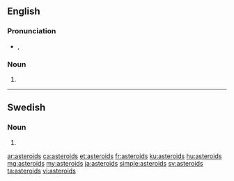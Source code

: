 ==English==

===Pronunciation===
* {{enPR|ăs'tə-roidz"}}, {{IPA|/ˈæstəˌroɪdz/}}

===Noun===
{{head|en|plural}}

# {{plural of|asteroid|lang=en}}

----

==Swedish==

===Noun===
{{head|sv|noun form}}

# {{sv-noun-form-indef-gen|asteroid}}

[[ar:asteroids]]
[[ca:asteroids]]
[[et:asteroids]]
[[fr:asteroids]]
[[ku:asteroids]]
[[hu:asteroids]]
[[mg:asteroids]]
[[my:asteroids]]
[[ja:asteroids]]
[[simple:asteroids]]
[[sv:asteroids]]
[[ta:asteroids]]
[[vi:asteroids]]